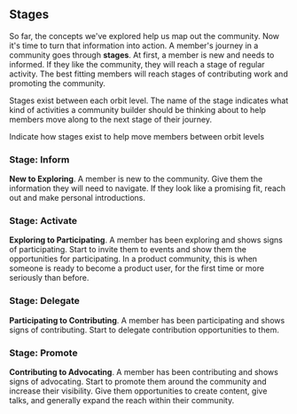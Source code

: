 ## Stages

So far, the concepts we've explored help us map out the community. Now it's time to
turn that information into action.
A member's journey in a community goes through **stages**. At first, a member is new and
needs to informed. If they like the community, they will reach a stage of regular activity.
The best fitting members will reach stages of contributing work and promoting the community.

Stages exist between each orbit level. The name of the stage indicates what kind
of activities a community builder should be thinking about to help members move
along to the next stage of their journey.

<Placeholder>
  Indicate how stages exist to help move members between orbit levels
</Placeholder>

### Stage: Inform

**New to Exploring**. A member is new to the community. Give them the information they will
need to navigate. If they look like a promising fit, reach out and make
personal introductions.

### Stage: Activate

**Exploring to Participating**.
A member has been exploring and shows signs of participating.
Start to invite them to events and show them the opportunities for
participating. In a product community, this is when
someone is ready to become a product user, for the first time or more
seriously than before.

### Stage: Delegate

**Participating to Contributing**.
A member has been participating and shows signs of contributing.
Start to delegate contribution opportunities to them.

### Stage: Promote

**Contributing to Advocating**.
A member has been contributing and shows signs of advocating. Start to
promote them around the community and increase their visibility. Give them
opportunities to create content, give talks, and generally expand the
reach within their community.
